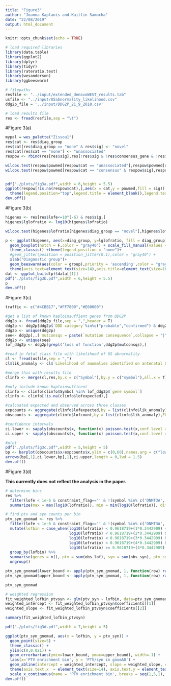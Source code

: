 ```yaml
---
title: "Figure3"
author: "Joanna Kaplanis and Kaitlin Samocha"
date: "22/08/2019"
output: html_document
---
```


```r
knitr::opts_chunk$set(echo = TRUE)
```

```r
# load required libraries
library(data.table)
library(ggplot2)
library(dplyr)
library(tidyr)
library(rateratio.test)
library(wesanderson)
library(ggbeeswarm)

# filepaths
resfile <- "../input/extended_denovoWEST_results.tab"
usfile <- "../input/USabnormality_likelihood.csv"
ddg2p_file = '../input/DDG2P_21_9_2018.csv'

```

```r
# load results file
res <- fread(resfile,sep = "\t")
```

#Figure 3(a)  

```r
mypal = wes_palette("Zissou1")
res$cat <- res$diag_group
res$cat[res$diag_group == "none" & res$sig] <- "novel"
res$cat[res$cat == "none"] <- "unassociated"
respow <- rbind(res[res$sig],res[!res$sig & !res$consensus_gene & !res$discordant_gene])

wilcox.test(respow$powmed[respow$cat == "unassociated"],respow$powmed[respow$cat == "novel"])
wilcox.test(respow$powmed[respow$cat == "consensus" & respow$sig],respow$powmed[respow$cat == "novel"])


pdf("./plots/fig3a.pdf",width = 6,height = 5.5)
ggplot(respow[!is.na(respow$cat),],aes(x = cat,y = powmed,fill = sig)) + geom_boxplot() + theme_classic() + labs(x = "",y = "Power (using median enrichment)")  + scale_fill_manual(values=c(mypal[5],mypal[1]),labels = c("not significant","significant")) +
  theme(legend.position="top",legend.title = element_blank(),legend.text = element_text(size = 14),axis.text=element_text(size=14),axis.title=element_text(size=16)) 
dev.off()
```

#Figure 3(b)   

```r
higenes <- res[res$lofe<=10^(-6) & res$sig,]
higenes$lglofratio <- log10(higenes$lofratio)

wilcox.test(higenes$lofratio[higenes$diag_group == "novel"],higenes$lofratio[higenes$diag_group == "consensus"])

p <- ggplot(higenes, aes(x=diag_group, y=lglofratio, fill = diag_group)) + labs(y = "log10(observed/expected PTVs)") + 
  geom_boxplot(notch = F,color = "gray40") + scale_fill_manual(values = c("black", '#56B4E9', "#E69F00")) + 
  theme_classic() +theme(legend.position = "none")+
  #geom_jitter(position = position_jitter(0.1),color = "gray40") +
  xlab("Diagnostic group")+
  geom_beeswarm(aes(color = group),priority = 'ascending',color = "gray40",cex = 1.8)+
  theme(axis.text=element_text(size=14),axis.title=element_text(size=16)) 
dat <- ggplot_build(p)$data[[1]]
pdf("./plots/fig3b.pdf",width = 6,height = 5.5)
p
dev.off()
```

#Figure 3(c)  

```r
traffic <- c("#4CBB17","#FF7800","#E60000")

#get a list of known haploinsuffient genes from DDG2P
ddg2p <- fread(ddg2p_file,sep = ",",header = T)
ddg2p <- ddg2p[ddg2p$`DDD category`%in%c("probable","confirmed") & ddg2p$`allelic requirement` %in% c("monoallelic", 'x-linked dominant'),c("gene symbol","hgnc id","DDD category","allelic requirement","mutation consequence")]
ddg2p <- unique(ddg2p)
see<- ddg2p[,.( mutconsqs = paste(`mutation consequence`,collapse = "|")),by = .(`gene symbol`,`hgnc id`,`DDD category`,`allelic requirement`)]
ddg2p <- unique(see)
lof_ddg2p <- ddg2p[grepl('loss of function',ddg2p$mutconsqs),]

#read in fetal class file with likelihood of US abnormality
cl <- fread(usfile,sep = ",")
cl$lik_anomaly <- cl$`Likelihood of anomalies identified on antenatal USS`

#merge this with results file
clinfo <- merge(cl,res,by.x = c("Symbol"),by.y = c("symbol"),all.x = T)

#only include known haploinsufficent
clinfo <- clinfo[clinfo$Symbol %in% lof_ddg2p$`gene symbol`]
clinfo <- clinfo[!is.na(clinfo$lofexpected),]

#calcuated expected and observed across three classes
expcounts <- aggregate(clinfo$lofexpected,by = list(clinfo$lik_anomaly),FUN = sum,na.rm = T)
obscounts <- aggregate(clinfo$lofcount,by = list(clinfo$lik_anomaly),FUN = sum,na.rm = T)

#confidence intervals
ci.lower <- sapply(obscounts$x, function(x) poisson.test(x,conf.level = 0.95)$conf.int[1])/expcounts$x
ci.upper <- sapply(obscounts$x, function(x) poisson.test(x,conf.level = 0.95)$conf.int[2])/expcounts$x

#plot
pdf("./plots/fig3c.pdf",width = 5,height = 5)
bp <- barplot(obscounts$x/expcounts$x,ylim = c(0,60),names.arg = c("low","medium","high"),xlab = "Genes' likelihood of ultrasound abnormality",ylab = "PTV enrichment",col = traffic,border = NA,cex.axis = 1.2,cex.lab = 1.4,cex.names = 1.2)
arrows(bp[,1],ci.lower,bp[,1],ci.upper,length = 0,lwd = 1.5)
dev.off()
```

#Figure 3(d)  

**This currently does not reflect the analysis in the paper.**   

```r
# determine bins
res %>%
  filter(lofe < 1e-6 & constraint_flag=='' & !(symbol %in% c('DNMT3A', 'ASXL1', 'PPM1D', 'TET2'))) %>%
  summarize(max = max(log10(lofratio)), min = min(log10(lofratio)), diff = max(log10(lofratio))-min(log10(lofratio)), steps = (max(log10(lofratio))-min(log10(lofratio)))/5)
```

```r
# find ptv and syn counts per bin
ptv_syn_gnomad <- res %>%
  filter(lofe < 1e-6 & constraint_flag=='' & !(symbol %in% c('DNMT3A', 'ASXL1', 'PPM1D', 'TET2'))) %>%
  mutate(lofbin = case_when(log10(lofratio) < 0.9618719+(1*0.3442909) ~ 1,
                            log10(lofratio) < 0.9618719+(2*0.3442909) & log10(lofratio) >= 0.9618719+(1*0.3442909) ~ 2,
                            log10(lofratio) < 0.9618719+(3*0.3442909) & log10(lofratio) >= 0.9618719+(2*0.3442909) ~ 3,
                            log10(lofratio) < 0.9618719+(4*0.3442909) & log10(lofratio) >= 0.9618719+(3*0.3442909) ~ 4,
                            log10(lofratio) >= 0.9618719+(4*0.3442909) ~ 5)) %>%
  group_by(lofbin) %>%
  summarise(genes = n(), ptv = sum(obs_lof), syn = sum(obs_syn), ptv_syn = sum(obs_lof)/sum(obs_syn)) %>%
  ungroup()

ptv_syn_gnomad$lower_bound <- apply(ptv_syn_gnomad, 1, function(row) rateratio.test(c(as.numeric(row[3]), as.numeric(row[4])), c(as.numeric(row[2]), as.numeric(row[2])))$conf[1])
ptv_syn_gnomad$upper_bound <- apply(ptv_syn_gnomad, 1, function(row) rateratio.test(c(as.numeric(row[3]), as.numeric(row[4])), c(as.numeric(row[2]), as.numeric(row[2])))$conf[2])

ptv_syn_gnomad
```

```r
# weighted regression
fit_weighted_lofbin_ptvsyn <- glm(ptv_syn ~ lofbin, data=ptv_syn_gnomad, weights = genes)
weighted_intercept <- fit_weighted_lofbin_ptvsyn$coefficients[[1]]
weighted_slope <- fit_weighted_lofbin_ptvsyn$coefficients[[2]]

summary(fit_weighted_lofbin_ptvsyn)
```

```r
pdf("./plots/fig3d.pdf",width = 7,height = 5)

ggplot(ptv_syn_gnomad, aes(x = lofbin, y = ptv_syn)) +
  geom_point(size=5) +
  theme_classic() +
  ylim(c(0,0.021)) +
  geom_errorbar(aes(ymin=lower_bound, ymax=upper_bound), width=.1) +
  labs(x='PTV enrichment bin', y = 'PTV/syn in gnomAD') +
  geom_abline(intercept = weighted_intercept, slope = weighted_slope, col='darkgray', linetype=2) +
  theme(axis.text.x  = element_text(size=14), axis.text.y = element_text(size=14), axis.title = element_text(size=16)) +
  scale_x_continuous(name = 'PTV enrichment bin', breaks = seq(1,5,1), labels = c('0.96-1.30\n(n=21)', '1.30-1.65\n(n=63)', '1.65-2.00\n(n=40)', '2.00-2.34\n(n=23)', '2.34-2.68\n(n=9)'))
dev.off()
```